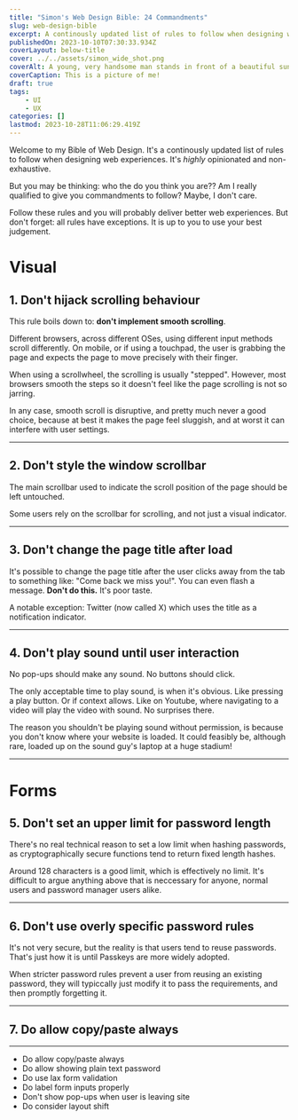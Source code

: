 ```yaml
---
title: "Simon's Web Design Bible: 24 Commandments"
slug: web-design-bible
excerpt: A continously updated list of rules to follow when designing web experiences
publishedOn: 2023-10-10T07:30:33.934Z
coverLayout: below-title
cover: ../../assets/simon_wide_shot.png
coverAlt: A young, very handsome man stands in front of a beautiful sunset. The picture as been altered with Artificial Intelligence making it looks slightly bizarre.
coverCaption: This is a picture of me!
draft: true
tags:
    - UI
    - UX
categories: []
lastmod: 2023-10-28T11:06:29.419Z
---
```


Welcome to my Bible of Web Design. It's a continously updated list of rules to follow when designing web experiences. It's _highly_ opinionated and non-exhaustive.

But you may be thinking: who the <ExplicitWord text="fuck" /> do you think you are?? Am I really qualified to give you commandments to follow? Maybe, I don't care.

Follow these rules and you will probably deliver better web experiences. But don't forget: all rules have exceptions. It is up to you to use your best judgement.

# Visual

## 1. Don't hijack scrolling behaviour
This rule boils down to: **don't implement smooth scrolling**.

Different browsers, across different OSes, using different input methods scroll differently. On mobile, or if using a touchpad, the user is grabbing the page and expects the page to move precisely with their finger.

When using a scrollwheel, the scrolling is usually "stepped". However, most browsers smooth the steps so it doesn't feel like the page scrolling is not so jarring.

In any case, smooth scroll is disruptive, and pretty much never a good choice, because at best it makes the page feel sluggish, and at worst it can interfere with user settings.

---

## 2. Don't style the window scrollbar
The main scrollbar used to indicate the scroll position of the page should be left untouched.

Some users rely on the scrollbar for scrolling, and not just a visual indicator.

---

## 3. Don't change the page title after load
It's possible to change the page title after the user clicks away from the tab to something like: "Come back we miss you!". You can even flash a message. **Don't do this.** It's poor taste.

A notable exception: Twitter (now called X) which uses the title as a notification indicator.

---

## 4. Don't play sound until user interaction
No pop-ups should make any sound. No buttons should click.

The only acceptable time to play sound, is when it's obvious. Like pressing a play button. Or if context allows. Like on Youtube, where navigating to a video will play the video with sound. No surprises there.

The reason you shouldn't be playing sound without permission, is because you don't know where your website is loaded. It could feasibly be, although rare, loaded up on the sound guy's laptop at a huge stadium!

---

# Forms

## 5. Don't set an upper limit for password length

There's no real technical reason to set a low limit when hashing passwords, as cryptographically secure functions tend to return fixed length hashes.

Around 128 characters is a good limit, which is effectively no limit. It's difficult to argue anything above that is neccessary for anyone, normal users and password manager users alike.

---

## 6. Don't use overly specific password rules

It's not very secure, but the reality is that users tend to reuse passwords. That's just how it is until Passkeys are more widely adopted.

When stricter password rules prevent a user from reusing an existing password, they will typiccally just modify it to pass the requirements, and then promptly forgetting it.

---

## 7. Do allow copy/paste always

---


- Do allow copy/paste always
- Do allow showing plain text password
- Do use lax form validation
- Do label form inputs properly
- Don't show pop-ups when user is leaving site
- Do consider layout shift
